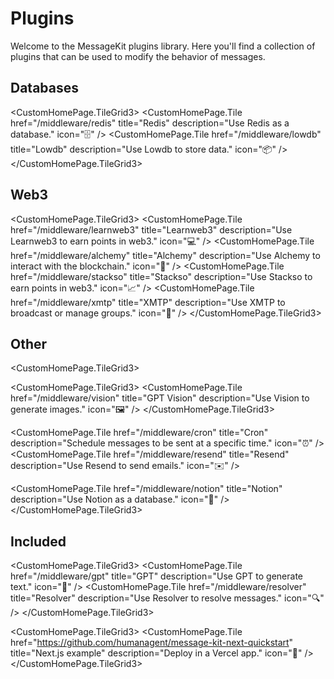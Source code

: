 
# Plugins

Welcome to the MessageKit plugins library. Here you'll find a collection of plugins that can be used to modify the behavior of messages.

## Databases

<CustomHomePage.TileGrid3>
  <CustomHomePage.Tile
    href="/middleware/redis"
    title="Redis"
    description="Use Redis as a database."
    icon="🗄️"
  />
  <CustomHomePage.Tile
    href="/middleware/lowdb"
    title="Lowdb"
    description="Use Lowdb to store data."
    icon="📦"
  />
</CustomHomePage.TileGrid3>

## Web3

<CustomHomePage.TileGrid3>
  <CustomHomePage.Tile
    href="/middleware/learnweb3"
    title="Learnweb3"
    description="Use Learnweb3 to earn points in web3."
    icon="💻"
  />
  <CustomHomePage.Tile
    href="/middleware/alchemy"
    title="Alchemy"
    description="Use Alchemy to interact with the blockchain."
    icon="🔗"
  />
  <CustomHomePage.Tile
    href="/middleware/stackso"
    title="Stackso"
    description="Use Stackso to earn points in web3."
    icon="📈"
  />
  <CustomHomePage.Tile
    href="/middleware/xmtp"
    title="XMTP"
    description="Use XMTP to broadcast or manage groups."
    icon="💬"
  />
</CustomHomePage.TileGrid3>

## Other

<CustomHomePage.TileGrid3>

<CustomHomePage.TileGrid3>
  <CustomHomePage.Tile
    href="/middleware/vision"
    title="GPT Vision"
    description="Use Vision to generate images."
    icon="🖼️"
  />
</CustomHomePage.TileGrid3>

<CustomHomePage.Tile
  href="/middleware/cron"
  title="Cron"
  description="Schedule messages to be sent at a specific time."
  icon="⏰"
/>
<CustomHomePage.Tile
  href="/middleware/resend"
  title="Resend"
  description="Use Resend to send emails."
  icon="✉️"
/>

  <CustomHomePage.Tile
    href="/middleware/notion"
    title="Notion"
    description="Use Notion as a database."
    icon="📒"
  />
</CustomHomePage.TileGrid3>

## Included

<CustomHomePage.TileGrid3>
  <CustomHomePage.Tile
    href="/middleware/gpt"
    title="GPT"
    description="Use GPT to generate text."
    icon="🤖"
  />
  <CustomHomePage.Tile
    href="/middleware/resolver"
    title="Resolver"
    description="Use Resolver to resolve messages."
    icon="🔍"
  />
</CustomHomePage.TileGrid3>

<CustomHomePage.TileGrid3>
  <CustomHomePage.Tile
    href="https://github.com/humanagent/message-kit-next-quickstart"
    title="Next.js example"
    description="Deploy in a Vercel app."
    icon="🚀"
  />
</CustomHomePage.TileGrid3>
